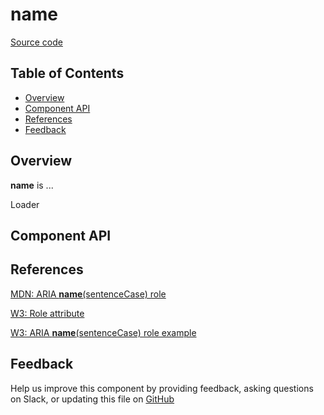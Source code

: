 
# **name**

[Source code](<https://github.com/leemonade/bubbles/tree/main/packages/components/feedback/Loader>)

## Table of Contents

<!-- START doctoc generated TOC please keep comment here to allow auto update -->
<!-- DON'T EDIT THIS SECTION, INSTEAD RE-RUN doctoc TO UPDATE -->

- [Overview](#overview)
- [Component API](#component-api)
- [References](#references)
- [Feedback](#feedback)

## Overview

**name** is ...

<ThemeProvider>
  <Loader>Loader</Loader>
</ThemeProvider>

## Component API

<Preview>
  <Story id="atoms-feedback-loader--playground" />
</Preview>

<Props of={Loader} />

## References

[MDN: ARIA **name**(sentenceCase) role](<https://developer.mozilla.org/en-US/docs/Web/Accessibility/ARIA/Roles/loader_role>)

[W3: Role attribute](https://www.w3.org/WAI/PF/HTML/wiki/RoleAttribute)

[W3: ARIA **name**(sentenceCase) role example](<https://www.w3.org/TR/2016/WD-wai-aria-practices-1.1-20160317/examples/loader/loader.html>)

## Feedback

Help us improve this component by providing feedback, asking questions on Slack, or updating this file on
[GitHub](<https://github.com/leemonade/bubbles/edit/main/packages/components/feedback/Loader.mdx>)
